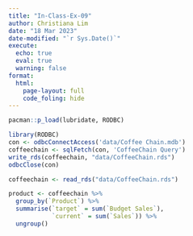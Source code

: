 ```yaml
---
title: "In-Class-Ex-09"
author: Christiana Lim
date: "18 Mar 2023"
date-modified: "`r Sys.Date()`"
execute: 
  echo: true
  eval: true
  warning: false
format: 
  html: 
    page-layout: full
    code_foling: hide
---
```


```r
pacman::p_load(lubridate, RODBC)
```

```r
library(RODBC)
con <- odbcConnectAccess('data/Coffee Chain.mdb')
coffeechain <- sqlFetch(con, 'CoffeeChain Query')
write_rds(coffeechain, "data/CoffeeChain.rds")
odbcClose(con)
```

```r
coffeechain <- read_rds("data/CoffeeChain.rds")
```

```r
product <- coffeechain %>%
  group_by(`Product`) %>%
  summarise(`target` = sum(`Budget Sales`),
            `current` = sum(`Sales`)) %>%
  ungroup()
```

